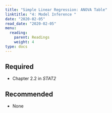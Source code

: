```yaml
---
title: "Simple Linear Regression: ANOVA Table"
linktitle: "4: Model Inference "
date: "2020-02-05"
read_date: "2020-02-05"
menu:
  reading:
    parent: Readings
    weight: 4
type: docs
---
```


## Required

- <i class="fas fa-book"></i> Chapter 2.2 in _STAT2_

## Recommended

- None